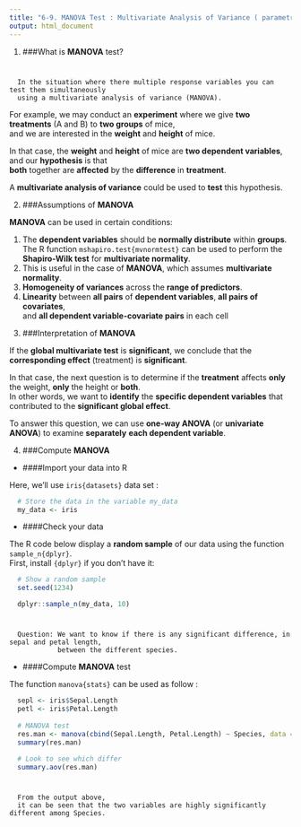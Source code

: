 ```yaml
---
title: "6-9. MANOVA Test : Multivariate Analysis of Variance ( parametric )"
output: html_document
---
```


(@) ###What is **MANOVA** test?

#
      In the situation where there multiple response variables you can test them simultaneously 
      using a multivariate analysis of variance (MANOVA).  

For example, we may conduct an **experiment** where we give **two treatments** (A and B) to **two groups** of mice,  
and we are interested in the **weight** and **height** of mice.  

In that case, the **weight** and **height** of mice are **two dependent variables**, and our **hypothesis** is that  
**both** together are **affected** by the **difference** in **treatment**.  

A **multivariate analysis of variance** could be used to **test** this hypothesis.

<!-- ![](images/manova-test.png){width=400px} -->


(@) ###Assumptions of **MANOVA**

**MANOVA** can be used in certain conditions:

  1) The **dependent variables** should be **normally distribute** within **groups**.
     The R function `mshapiro.test{mvnormtest}` can be used to perform the **Shapiro-Wilk test** for **multivariate normality**.
  2) This is useful in the case of **MANOVA**, which assumes **multivariate normality**.  
  3) **Homogeneity of variances** across the **range of predictors**.  
  4) **Linearity** between **all pairs** of **dependent variables**, **all pairs of covariates**,  
     and **all dependent variable-covariate pairs** in each cell


(@) ###Interpretation of **MANOVA**

If the **global multivariate test** is **significant**, we conclude that the **corresponding effect** (treatment) is **significant**.

In that case, the next question is to determine if the **treatment** affects **only** the weight, **only** the height or **both**.  
In other words, we want to **identify** the **specific dependent variables** that contributed to the **significant global effect**.

To answer this question, we can use **one-way ANOVA** (or **univariate ANOVA**) to examine **separately** **each dependent variable**.


(@) ###Compute **MANOVA**

+ ####Import your data into R

Here, we’ll use `iris{datasets}` data set :

```r
  # Store the data in the variable my_data
  my_data <- iris
```


+ ####Check your data

The R code below display a **random sample** of our data using the function `sample_n{dplyr}`.  
First, install `{dplyr}` if you don’t have it:

```r
  # Show a random sample
  set.seed(1234)

  dplyr::sample_n(my_data, 10)
```

#
      Question: We want to know if there is any significant difference, in sepal and petal length, 
                between the different species.


+ ####Compute **MANOVA** test

The function `manova{stats}` can be used as follow :

```r
  sepl <- iris$Sepal.Length
  petl <- iris$Petal.Length
  
  # MANOVA test
  res.man <- manova(cbind(Sepal.Length, Petal.Length) ~ Species, data = iris)
  summary(res.man)
  
  # Look to see which differ
  summary.aov(res.man)
```

#
      From the output above, 
      it can be seen that the two variables are highly significantly different among Species.


